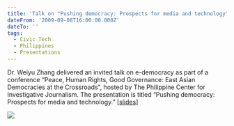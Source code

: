 ```yaml
---
title: 'Talk on "Pushing democracy: Prospects for media and technology"'
dateFrom: '2009-09-08T16:00:00.000Z'
dateTo: ''
tags:
  - Civic Tech
  - Philippines
  - Presentations
---
```


Dr. Weiyu Zhang delivered an invited talk on e-democracy as part of a conference “Peace, Human Rights, Good Governance: East Asian Democracies at the Crossroads”, hosted by The Philippine Center for Investigative Journalism. The presentation is titled “Pushing democracy: Prospects for media and technology.” \[[slides](https://nusu-my.sharepoint.com/personal/cnmzw_nus_edu_sg/Documents/civictechlab%20website/civic%20tech/Pushing%20Democracy.ppt?d=wc758c1a0c9d848f98f874b10c4c1c850)]

![](/news/pcij.png)
